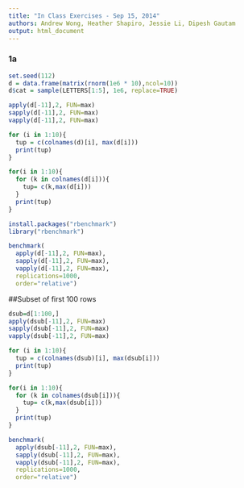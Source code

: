 ```yaml
---
title: "In Class Exercises - Sep 15, 2014"
authors: Andrew Wong, Heather Shapiro, Jessie Li, Dipesh Gautam
output: html_document
---
```


### 1a
```r
set.seed(112)
d = data.frame(matrix(rnorm(1e6 * 10),ncol=10))
d$cat = sample(LETTERS[1:5], 1e6, replace=TRUE)

apply(d[-11],2, FUN=max)
sapply(d[-11],2, FUN=max)
vapply(d[-11],2, FUN=max)

for (i in 1:10){
  tup = c(colnames(d)[i], max(d[i]))
  print(tup)
}

for(i in 1:10){
  for (k in colnames(d[i])){
    tup= c(k,max(d[i]))
  }
  print(tup)
}

install.packages("rbenchmark")
library("rbenchmark")

benchmark(
  apply(d[-11],2, FUN=max),
  sapply(d[-11],2, FUN=max),
  vapply(d[-11],2, FUN=max),
  replications=1000,
  order="relative")
```
##Subset of first 100 rows
```r
dsub=d[1:100,]
apply(dsub[-11],2, FUN=max)
sapply(dsub[-11],2, FUN=max)
vapply(dsub[-11],2, FUN=max)

for (i in 1:10){
  tup = c(colnames(dsub)[i], max(dsub[i]))
  print(tup)
}

for(i in 1:10){
  for (k in colnames(dsub[i])){
    tup= c(k,max(dsub[i]))
  }
  print(tup)
}

benchmark(
  apply(dsub[-11],2, FUN=max),
  sapply(dsub[-11],2, FUN=max),
  vapply(dsub[-11],2, FUN=max),
  replications=1000,
  order="relative")
```
